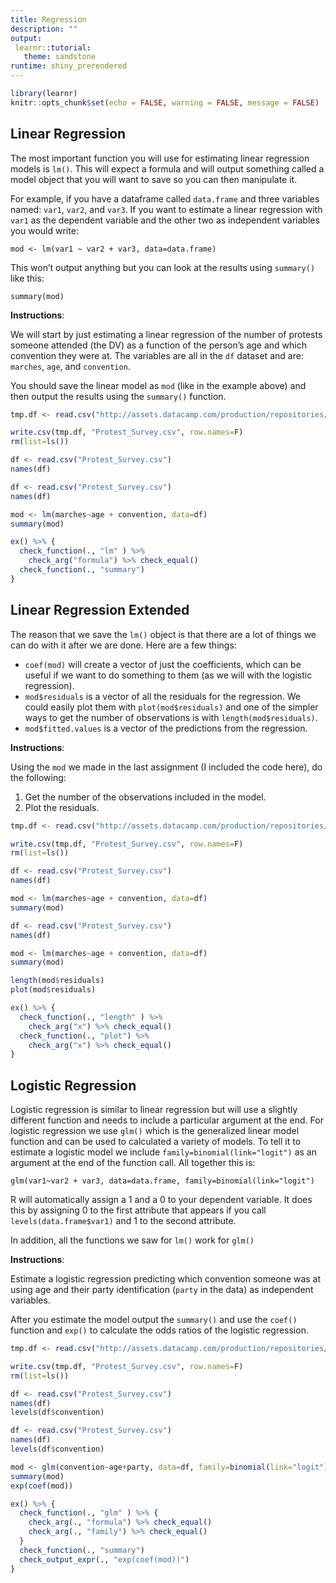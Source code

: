 ```yaml
---
title: Regression
description: ""
output:
 learnr::tutorial:
   theme: sandstone
runtime: shiny_prerendered
---
```



```r
library(learnr)
knitr::opts_chunk$set(echo = FALSE, warning = FALSE, message = FALSE)
```
## Linear Regression

The most important function you will use for estimating linear regression models is `lm()`. This will expect a formula and will output something called a model object that you will want to save so you can then manipulate it. 

For example, if you have a dataframe called `data.frame` and three variables named: `var1`, `var2`, and `var3`. If you want to estimate a linear regression with `var1` as the dependent variable and the other two as independent variables you would write:

```
mod <- lm(var1 ~ var2 + var3, data=data.frame)
```

This won't output anything but you can look at the results using `summary()` like this:

`summary(mod)`

**Instructions**:

We will start by just estimating a linear regression of the number of protests someone attended (the DV) as a function of the person's age and which convention they were at. The variables are all in the `df` dataset and are: `marches`, `age`, and `convention`. 

You should save the linear model as `mod` (like in the example above) and then output the results using the `summary()` function.


```r
tmp.df <- read.csv("http://assets.datacamp.com/production/repositories/3406/datasets/41ae7a219de8ed396ebf3d49e6561a03fe27541a/protest_survey.csv")

write.csv(tmp.df, "Protest_Survey.csv", row.names=F)
rm(list=ls())
```

```r
df <- read.csv("Protest_Survey.csv")
names(df) 
```

```r
df <- read.csv("Protest_Survey.csv")
names(df)

mod <- lm(marches~age + convention, data=df)
summary(mod)
```

```r
ex() %>% {
  check_function(., "lm" ) %>%
    check_arg("formula") %>% check_equal()
  check_function(., "summary")
}
```

## Linear Regression Extended

The reason that we save the `lm()` object is that there are a lot of things we can do with it after we are done. Here are a few things:

- `coef(mod)` will create a vector of just the coefficients, which can be useful if we want to do something to them (as we will with the logistic regression). 
- `mod$residuals` is a vector of all the residuals for the regression. We could easily plot them with `plot(mod$residuals)` and one of the simpler ways to get the number of observations is with `length(mod$residuals)`.
- `mod$fitted.values` is a vector of the predictions from the regression.

**Instructions**:

Using the `mod` we made in the last assignment (I included the code here), do the following:

1. Get the number of the observations included in the model. 
2. Plot the residuals.


```r
tmp.df <- read.csv("http://assets.datacamp.com/production/repositories/3406/datasets/41ae7a219de8ed396ebf3d49e6561a03fe27541a/protest_survey.csv")

write.csv(tmp.df, "Protest_Survey.csv", row.names=F)
rm(list=ls())
```

```r
df <- read.csv("Protest_Survey.csv")
names(df)

mod <- lm(marches~age + convention, data=df)
summary(mod)
```

```r
df <- read.csv("Protest_Survey.csv")
names(df)

mod <- lm(marches~age + convention, data=df)
summary(mod)

length(mod$residuals)
plot(mod$residuals)
```

```r
ex() %>% {
  check_function(., "length" ) %>%
    check_arg("x") %>% check_equal()
  check_function(., "plot") %>% 
    check_arg("x") %>% check_equal()
}
```

## Logistic Regression

Logistic regression is similar to linear regression but will use a slightly different function and needs to include a particular argument at the end. For logistic regression we use `glm()` which is the generalized linear model function and can be used to calculated a variety of models. To tell it to estimate a logistic model we include `family=binomial(link="logit")` as an argument at the end of the function call. All together this is:

```
glm(var1~var2 + var3, data=data.frame, family=binomial(link="logit")
```

R will automatically assign a 1 and a 0 to your dependent variable. It does this by assigning 0 to the first attribute that appears if you call `levels(data.frame$var1)` and 1 to the second attribute. 

In addition, all the functions we saw for `lm()` work for `glm()`

**Instructions**:

Estimate a logistic regression predicting which convention someone was at using age and their party identification (`party` in the data) as independent variables. 

After you estimate the model output the `summary()` and use the `coef()` function and `exp()` to calculate the odds ratios of the logistic regression.


```r
tmp.df <- read.csv("http://assets.datacamp.com/production/repositories/3406/datasets/41ae7a219de8ed396ebf3d49e6561a03fe27541a/protest_survey.csv")

write.csv(tmp.df, "Protest_Survey.csv", row.names=F)
rm(list=ls())
```

```r
df <- read.csv("Protest_Survey.csv")
names(df)
levels(df$convention)
```

```r
df <- read.csv("Protest_Survey.csv")
names(df)
levels(df$convention)

mod <- glm(convention~age+party, data=df, family=binomial(link="logit"))
summary(mod)
exp(coef(mod))
```

```r
ex() %>% {
  check_function(., "glm" ) %>% {
    check_arg(., "formula") %>% check_equal()
    check_arg(., "family") %>% check_equal()
  }
  check_function(., "summary")
  check_output_expr(., "exp(coef(mod))")
}
```
